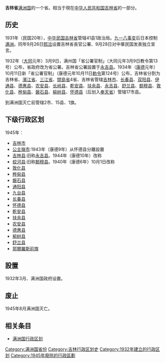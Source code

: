 {{unreferenced|time=2012-07-16T15:15:58+00:00}}
{{Infobox Former Subdivision
|native_name = 
|conventional_long_name = 吉林省
|common_name = 吉林省
|abbrev =吉
|p1 = 吉林省 (中华民国)
|flag_p1 = Flag of the Republic of China.svg
|s1 = 吉林省 (中华民国)
|flag_s1 = Flag of the Republic of China.svg
|capital = [[永吉县|永吉县]]<br>[[吉林市|吉林市]]
|subdivision = [[满洲国行政区划|省]]
|nation = {{MCK}}
|year_start = 1932年
|event_start = 
|date_start = 
|year_end = 1945年
|event_end = 
|date_end = 
|image_map = 満州国吉林省市県旗.jpg
|image_map_caption = 吉林省的市縣旗（1940年）
|stat_area1=83206.977
|stat_year1=1940年
|stat_pop1=5609000
|today = {{CHN}}[[吉林省|吉林省]]
}}
'''吉林省'''[[满洲国|满洲国]]的一个省。相当于現在[[中华人民共和国|中华人民共和国]][[吉林省|吉林省]]的一部分。

==历史==
1931年（民国20年），[[中华民国|中华民国]][[吉林省_(中華民國)|吉林省]]管辖41县1政治局。[[九一八事变|九一八事变]]后日本控制[[满洲|满洲]]。同年9月26日[[熙洽|熙洽]]设置吉林省長官公署、9月28日对中華民国发表独立宣言。

1932年（[[大同_(满洲国)|大同]]元年）3月9日，满州国「省公署官制」（大同元年3月9日教令第13号）公布，省政府改为省公署。吉林省公署設置于[[永吉县|永吉县]]。1934年（[[康德_(满洲国)|康德]]元年）10月11日新「省公署官制」（康德元年10月11日[[勅令|勅令]]第124号）公布，吉林省分割为吉林省、[[濱江省|濱江省]]、[[三江省|三江省]]、[[間島省|間島省]]4省、吉林省管辖[[吉林市|吉林市]]、[[长春县|长春县]]、[[双阳县|双阳县]]、[[伊通县|伊通县]]、[[德惠县|德惠县]]、[[农安县|农安县]]、[[长岭县|长岭县]]、[[乾安县|乾安县]]、[[扶余县|扶余县]]、[[永吉县|永吉县]]、[[舒兰县|舒兰县]]、[[额穆县|额穆县]]、[[敦化县|敦化县]]、[[桦甸县|桦甸县]]、[[磐石县|磐石县]]、[[榆树县|榆树县]]、[[怀德县|怀德县]]（后划入[[奉天省|奉天省]]）管辖17市县。

到满洲国灭亡前管辖2市、15县、1旗。

== 下级行政区划 ==
1945年：
*[[吉林市|吉林市]]
*[[公主嶺市|公主嶺市]]:1943年（康德9年）从怀德县分離設置
*[[吉林县|吉林县]]:旧称[[永吉县|永吉县]]。1944年（康德10年）改称
*[[蛟河县|蛟河县]]:旧称[[额穆县|额穆县]]。1940年（康德6年）10月1日改称
*[[敦化县|敦化县]]
*[[桦甸县|桦甸县]]
*[[磐石县|磐石县]]
*[[通阳县|通阳县]]
*[[九台县|九台县]]
*[[长春县|长春县]]
*[[怀德县|怀德县]]
*[[乾安县|乾安县]]
*[[扶余县|扶余县]]
*[[农安县|农安县]]
*[[德惠县|德惠县]]
*[[榆树县|榆树县]]
*[[舒兰县|舒兰县]]
*[[郭爾羅斯前旗|郭爾羅斯前旗]]

== 設置 ==
1932年3月、满洲国政府设置。

== 废止 ==
1945年8月满洲国灭亡。

== 相关条目 ==
*[[满洲国行政区划|满洲国行政区划]] 

{{满洲国行政区划}}
[[Category:满洲国省份|Category:满洲国省份]]
[[Category:吉林行政区划史|Category:吉林行政区划史]]
[[Category:1932年建立的行政区划|Category:1932年建立的行政区划]]
[[Category:1945年廢除的行政區劃|Category:1945年廢除的行政區劃]]